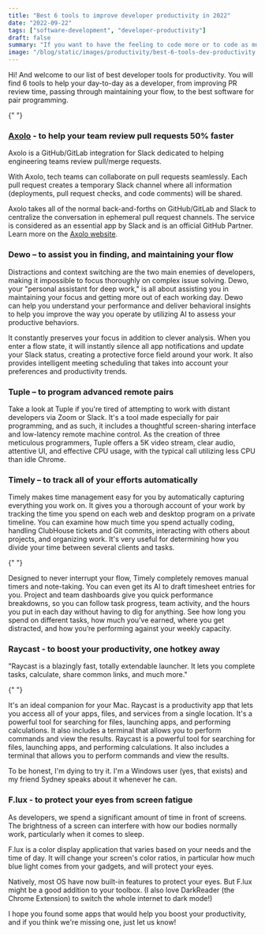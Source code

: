 ```yaml
---
title: "Best 6 tools to improve developer productivity in 2022"
date: "2022-09-22"
tags: ["software-development", "developer-productivity"]
draft: false
summary: "If you want to have the feeling to code more or to code as much as today but wish finish earlier, houray! You will find in this article 6 tools to help your day-to-day as a developer, from improving PR review time, passing through maintaining your flow, to the best software for pair programming."
image: "/blog/static/images/productivity/best-6-tools-dev-productivity.jpg"
---
```


Hi! And welcome to our list of best developer tools for productivity. You will find 6 tools to help your day-to-day as a developer, from improving PR review time, passing through maintaining your flow, to the best software for pair programming.

{" "}

<ImageContainer
  alt="axolo"
  src="/blog/static/images/productivity/bob.gif"
  classNameDiv="px-48"
  classNameImage=""
  width={498}
  height={382}
/>

<TOCInline toc={props.toc} toHeading={3} asDisclosure />

### [Axolo](https://axolo.co) - to help your team review pull requests 50% faster

Axolo is a GitHub/GitLab integration for Slack dedicated to helping engineering teams review pull/merge requests.

With Axolo, tech teams can collaborate on pull requests seamlessly. Each pull request creates a temporary Slack channel where all information (deployments, pull request checks, and code comments) will be shared.

<a href="https://axolo.co" target="_blank">
  <ImageContainer
    alt="axolo"
    src="/blog/static/images/productivity/axolo.png"
    classNameDiv=""
    classNameImage=""
    width={1172}
    height={732}
  />
</a>

Axolo takes all of the normal back-and-forths on GitHub/GitLab and Slack to centralize the conversation in ephemeral pull request channels. The service is considered as <NoFollowLink url="slack.com/apps/A01RP0R62N7-axolo-for-github-gitlab?tab=more_info">an essential app by Slack</NoFollowLink> and is an official GitHub Partner. Learn more on the [Axolo website](https://axolo.co).

### <NoFollowLink url="https://timelyapp.com/blog/meet-dewo">Dewo</NoFollowLink> – to assist you in finding, and maintaining your flow

Distractions and context switching are the two main enemies of developers, making it impossible to focus thoroughly on complex issue solving. Dewo, your "personal assistant for deep work," is all about assisting you in maintaining your focus and getting more out of each working day. Dewo can help you understand your performance and deliver behavioral insights to help you improve the way you operate by utilizing AI to assess your productive behaviors.

<ImageContainer
  alt="dewo}"
  src="/blog/static/images/productivity/dewo.jpg"
  classNameDiv=""
  classNameImage=""
  width={643}
  height={402}
/>

It constantly preserves your focus in addition to clever analysis. When you enter a flow state, it will instantly silence all app notifications and update your Slack status, creating a protective force field around your work. It also provides intelligent meeting scheduling that takes into account your preferences and productivity trends.

### <NoFollowLink url="https://tuple.app/">Tuple</NoFollowLink> – to program advanced remote pairs

Take a look at Tuple if you're tired of attempting to work with distant developers via Zoom or Slack. It's a tool made especially for pair programming, and as such, it includes a thoughtful screen-sharing interface and low-latency remote machine control. As the creation of three meticulous programmers, Tuple offers a 5K video stream, clear audio, attentive UI, and effective CPU usage, with the typical call utilizing less CPU than idle Chrome.

<ImageContainer
  alt="tuple"
  src="/blog/static/images/productivity/tuple.png"
  classNameDiv=""
  classNameImage=""
  width={631}
  height={395}
/>

### <NoFollowLink url="https://timelyapp.com/">Timely</NoFollowLink> – to track all of your efforts automatically

Timely makes time management easy for you by automatically capturing everything you work on. It gives you a thorough account of your work by tracking the time you spend on each web and desktop program on a private timeline. You can examine how much time you spend actually coding, handling ClubHouse tickets and Git commits, interacting with others about projects, and organizing work. It's very useful for determining how you divide your time between several clients and tasks.

<ImageContainer
  alt="timely"
  src="/blog/static/images/productivity/timely.png"
  classNameDiv=""
  classNameImage=""
  width={2444}
  height={1233}
/>{" "}

Designed to never interrupt your flow, Timely completely removes manual timers and note-taking. You can even get its AI to draft timesheet entries for you. Project and team dashboards give you quick performance breakdowns, so you can follow task progress, team activity, and the hours you put in each day without having to dig for anything. See how long you spend on different tasks, how much you’ve earned, where you get distracted, and how you’re performing against your weekly capacity.

### <NoFollowLink url="https://www.raycast.com/">Raycast</NoFollowLink> - to boost your productivity, one hotkey away

"Raycast is a blazingly fast, totally extendable launcher. It lets you complete tasks, calculate, share common links, and much more."

<ImageContainer
  alt="raycast"
  src="/blog/static/images/productivity/raycast.png"
  classNameDiv=""
  classNameImage=""
  width={1200}
  height={796}
/>{" "}

It's an ideal companion for your Mac. Raycast is a productivity app that lets you access all of your apps, files, and services from a single location. It's a powerful tool for searching for files, launching apps, and performing calculations. It also includes a terminal that allows you to perform commands and view the results. Raycast is a powerful tool for searching for files, launching apps, and performing calculations. It also includes a terminal that allows you to perform commands and view the results.

To be honest, I'm dying to try it. I'm a Windows user (yes, that exists) and my friend Sydney speaks about it whenever he can.

### <NoFollowLink url="https://justgetflux.com/">F.lux</NoFollowLink> - to protect your eyes from screen fatigue

As developers, we spend a significant amount of time in front of screens. The brightness of a screen can interfere with how our bodies normally work, particularly when it comes to sleep.

<ImageContainer
  alt="flux}"
  src="/blog/static/images/productivity/flux.jpg"
  classNameDiv=""
  classNameImage=""
  width={1436}
  height={836}
/>

F.lux is a color display application that varies based on your needs and the time of day. It will change your screen's color ratios, in particular how much blue light comes from your gadgets, and will protect your eyes.

Natively, most OS have now built-in features to protect your eyes. But F.lux might be a good addition to your toolbox. (I also love DarkReader (the Chrome Extension) to switch the whole internet to dark mode!)

I hope you found some apps that would help you boost your productivity, and if you think we're missing one, just let us know!
